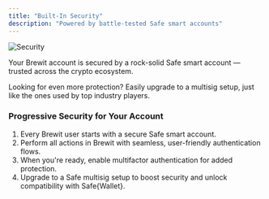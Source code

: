 ```yaml
---
title: "Built-In Security"
description: "Powered by battle-tested Safe smart accounts"
---
```


<img
  src="/images/security.png"
  alt="Security"
/>

Your Brewit account is secured by a rock-solid Safe smart account — trusted across the crypto ecosystem.

Looking for even more protection? Easily upgrade to a multisig setup, just like the ones used by top industry players.

### Progressive Security for Your Account

1. Every Brewit user starts with a secure Safe smart account.
2. Perform all actions in Brewit with seamless, user-friendly authentication flows.
3. When you're ready, enable multifactor authentication for added protection.
4. Upgrade to a Safe multisig setup to boost security and unlock compatibility with Safe{Wallet}.
